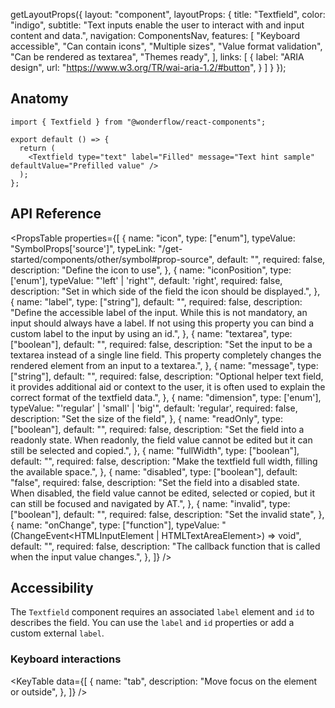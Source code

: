 
  getLayoutProps({
    layout: "component",
    layoutProps: {
      title: "Textfield",
      color: "indigo",
      subtitle: "Text inputs enable the user to interact with and input content and data.",
      navigation: ComponentsNav,
      features: [
        "Keyboard accessible",
        "Can contain icons",
        "Multiple sizes",
        "Value format validation",
        "Can be rendered as textarea",
        "Themes ready",
      ],
      links: [
        {
          label: "ARIA design",
          url: "https://www.w3.org/TR/wai-aria-1.2/#button",
        }
      ]
    }
  });

<LiveArea>
  <Textfield
    type="text"
    label="Label"
    message="Text hint sample"
    defaultValue="Prefilled value"
  />
</LiveArea>


## Anatomy

```tsx lines="1,5-10"
import { Textfield } from "@wonderflow/react-components";

export default () => {
  return (
    <Textfield type="text" label="Filled" message="Text hint sample" defaultValue="Prefilled value" />
  );
};
```

## API Reference

<PropsTable
  properties={[
    {
      name: "icon",
      type: ["enum"],
      typeValue: "SymbolProps['source']",
      typeLink: "/get-started/components/other/symbol#prop-source",
      default: "",
      required: false,
      description: "Define the icon to use",
    },
    {
      name: "iconPosition",
      type: ['enum'],
      typeValue: "'left' | 'right'",
      default: 'right',
      required: false,
      description: "Set in which side of the field the icon should be displayed.",
    },
    {
      name: "label",
      type: ["string"],
      default: "",
      required: false,
      description: "Define the accessible label of the input. While this is not mandatory, an input should always have a label. If not using this property you can bind a custom label to the input by using an id.",
    },
    {
      name: "textarea",
      type: ["boolean"],
      default: "",
      required: false,
      description: "Set the input to be a textarea instead of a single line field. This property completely changes the rendered element from an input to a textarea.",
    },
    {
      name: "message",
      type: ["string"],
      default: "",
      required: false,
      description: "Optional helper text field, it provides additional aid or context to the user, it is often used to explain the correct format of the textfield data.",
    },
    {
      name: "dimension",
      type: ['enum'],
      typeValue: "'regular' | 'small' | 'big'",
      default: 'regular',
      required: false,
      description: "Set the size of the field",
    },
    {
      name: "readOnly",
      type: ["boolean"],
      default: "",
      required: false,
      description: "Set the field into a readonly state. When readonly, the field value cannot be edited but it can still be selected and copied.",
    },
    {
      name: "fullWidth",
      type: ["boolean"],
      default: "",
      required: false,
      description: "Make the textfield full width, filling the available space.",
    },
    {
      name: "disabled",
      type: ["boolean"],
      default: "false",
      required: false,
      description: "Set the field into a disabled state. When disabled, the field value cannot be edited, selected or copied, but it can still be focused and navigated by AT.",
    },
    {
      name: "invalid",
      type: ["boolean"],
      default: "",
      required: false,
      description: "Set the invalid state",
    },
    {
      name: "onChange",
      type: ["function"],
      typeValue: "(ChangeEvent<HTMLInputElement | HTMLTextAreaElement>) => void",
      default: "",
      required: false,
      description: "The callback function that is called when the input value changes.",
    },
  ]}
/>

## Accessibility

The `Textfield` component requires an associated `label` element and `id` to describes the field. You can use the `label` and `id` properties or add a custom external `label`.

### Keyboard interactions
<KeyTable
  data={[
    {
      name: "tab",
      description: "Move focus on the element or outside",
    },
  ]}
/>
